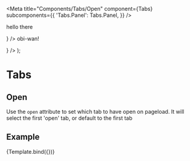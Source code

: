 

<Meta
  title="Components/Tabs/Open"
  component={Tabs}
  subcomponents={{
    'Tabs.Panel': Tabs.Panel,
  }}
/>

  <Tabs id="unique">
    <Tabs.Panel id="hi" title="tab one" children={<p>hello there</p>} />
    <Tabs.Panel
      {...args}
      id="hello"
      title="tab two"
      children={<p>obi-wan!</p>}
    />
  </Tabs>
);

# Tabs

## Open

Use the `open` attribute to set which tab to have open on pageload. It will select the first 'open' tab, or default to the first tab

## Example

<Canvas>
  <Story name="open" args={{ open: true }}>
    {Template.bind({})}
  </Story>
</Canvas>
